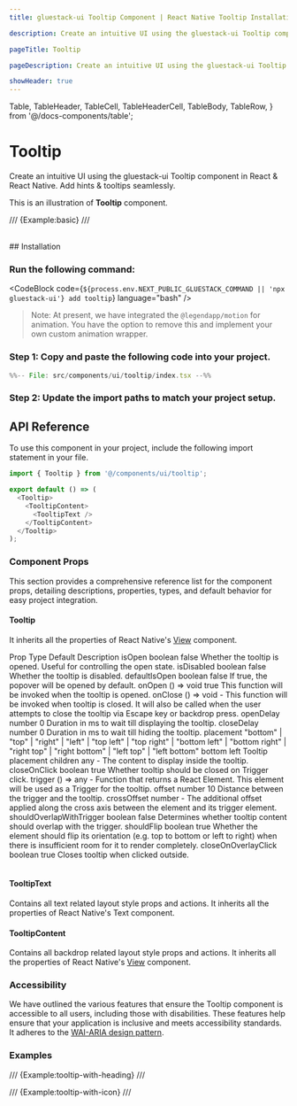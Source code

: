```yaml
---
title: gluestack-ui Tooltip Component | React Native Tooltip Installation

description: Create an intuitive UI using the gluestack-ui Tooltip component in React & React Native. Add hints & tooltips seamlessly.

pageTitle: Tooltip

pageDescription: Create an intuitive UI using the gluestack-ui Tooltip component in React & React Native. Add hints & tooltips seamlessly.

showHeader: true
---
```


  Table,
  TableHeader,
  TableCell,
  TableHeaderCell,
  TableBody,
  TableRow,
} from '@/docs-components/table';

# Tooltip

Create an intuitive UI using the gluestack-ui Tooltip component in React & React Native. Add hints & tooltips seamlessly.

This is an illustration of **Tooltip** component.

/// {Example:basic} ///

<br />
## Installation

<Tabs>
<TabItem label="CLI">

### Run the following command:

<CodeBlock code={`${process.env.NEXT_PUBLIC_GLUESTACK_COMMAND || 'npx gluestack-ui'} add tooltip`} language="bash" />


</TabItem>
<TabItem label="Manual">



> Note: At present, we have integrated the `@legendapp/motion` for animation. You have the option to remove this and implement your own custom animation wrapper.

### Step 1: Copy and paste the following code into your project.

```jsx
%%-- File: src/components/ui/tooltip/index.tsx --%%
```

### Step 2: Update the import paths to match your project setup.

</TabItem>
</Tabs>


## API Reference

To use this component in your project, include the following import statement in your file.

```ts
import { Tooltip } from '@/components/ui/tooltip';
```

<AnatomyImage
  mobileUrl="https://i.imgur.com/ORGCmyK.png"
  webUrl="https://i.imgur.com/O8BeXgi.png"
  classNameStyle="aspect-[513/242] md:aspect-[736/170]"
/>

```ts
export default () => (
  <Tooltip>
    <TooltipContent>
      <TooltipText />
    </TooltipContent>
  </Tooltip>
);
```

### Component Props

This section provides a comprehensive reference list for the component props, detailing descriptions, properties, types, and default behavior for easy project integration.

#### Tooltip

It inherits all the properties of React Native's [View](https://reactnative.dev/docs/view) component.

<Table>
  <TableHeader>
    <TableRow>
      <TableHeaderCell>Prop</TableHeaderCell>
      <TableHeaderCell>Type</TableHeaderCell>
      <TableHeaderCell>Default</TableHeaderCell>
      <TableHeaderCell>Description</TableHeaderCell>
    </TableRow>
  </TableHeader>
  <TableBody>
    <TableRow>
      <TableCell>
        <InlineCode>isOpen</InlineCode>
      </TableCell>
      <TableCell>boolean</TableCell>
      <TableCell>false</TableCell>
      <TableCell>
        Whether the tooltip is opened. Useful for controlling the open state.
      </TableCell>
    </TableRow>
    <TableRow>
      <TableCell>
        <InlineCode>isDisabled</InlineCode>
      </TableCell>
      <TableCell>boolean</TableCell>
      <TableCell>false</TableCell>
      <TableCell>Whether the tooltip is disabled.</TableCell>
    </TableRow>
    <TableRow>
      <TableCell>
        <InlineCode>defaultIsOpen</InlineCode>
      </TableCell>
      <TableCell>boolean</TableCell>
      <TableCell>false</TableCell>
      <TableCell>If true, the popover will be opened by default.</TableCell>
    </TableRow>
    <TableRow>
      <TableCell>
        <InlineCode>onOpen</InlineCode>
      </TableCell>
      <TableCell>() => void</TableCell>
      <TableCell>true</TableCell>
      <TableCell>
        This function will be invoked when the tooltip is opened.
      </TableCell>
    </TableRow>
    <TableRow>
      <TableCell>
        <InlineCode>onClose</InlineCode>
      </TableCell>
      <TableCell>() => void</TableCell>
      <TableCell>-</TableCell>
      <TableCell>
        This function will be invoked when tooltip is closed. It will also be
        called when the user attempts to close the tooltip via Escape key or
        backdrop press.
      </TableCell>
    </TableRow>
    <TableRow>
      <TableCell>
        <InlineCode>openDelay</InlineCode>
      </TableCell>
      <TableCell>number</TableCell>
      <TableCell>0</TableCell>
      <TableCell>Duration in ms to wait till displaying the tooltip.</TableCell>
    </TableRow>
    <TableRow>
      <TableCell>
        <InlineCode>closeDelay</InlineCode>
      </TableCell>
      <TableCell>number</TableCell>
      <TableCell>0</TableCell>
      <TableCell>Duration in ms to wait till hiding the tooltip.</TableCell>
    </TableRow>
    <TableRow>
      <TableCell>
        <InlineCode>placement</InlineCode>
      </TableCell>
      <TableCell>
        "bottom" | "top" | "right" | "left" | "top left" | "top right" | "bottom
        left" | "bottom right" | "right top" | "right bottom" | "left top" |
        "left bottom"
      </TableCell>
      <TableCell>bottom left</TableCell>
      <TableCell>Tooltip placement</TableCell>
    </TableRow>
    <TableRow>
      <TableCell>
        <InlineCode>children</InlineCode>
      </TableCell>
      <TableCell>any</TableCell>
      <TableCell>-</TableCell>
      <TableCell>The content to display inside the tooltip.</TableCell>
    </TableRow>
    <TableRow>
      <TableCell>
        <InlineCode>closeOnClick</InlineCode>
      </TableCell>
      <TableCell>boolean</TableCell>
      <TableCell>true</TableCell>
      <TableCell>Whether tooltip should be closed on Trigger click.</TableCell>
    </TableRow>
    <TableRow>
      <TableCell>
        <InlineCode>trigger</InlineCode>
      </TableCell>
      <TableCell>() => any</TableCell>
      <TableCell>-</TableCell>
      <TableCell>
        Function that returns a React Element. This element will be used as a
        Trigger for the tooltip.
      </TableCell>
    </TableRow>
    <TableRow>
      <TableCell>
        <InlineCode>offset</InlineCode>
      </TableCell>
      <TableCell>number</TableCell>
      <TableCell>10</TableCell>
      <TableCell>Distance between the trigger and the tooltip.</TableCell>
    </TableRow>
    <TableRow>
      <TableCell>
        <InlineCode>crossOffset</InlineCode>
      </TableCell>
      <TableCell>number</TableCell>
      <TableCell>-</TableCell>
      <TableCell>
        The additional offset applied along the cross axis between the element
        and its trigger element.
      </TableCell>
    </TableRow>
    <TableRow>
      <TableCell>
        <InlineCode>shouldOverlapWithTrigger</InlineCode>
      </TableCell>
      <TableCell>boolean</TableCell>
      <TableCell>false</TableCell>
      <TableCell>
        Determines whether tooltip content should overlap with the trigger.
      </TableCell>
    </TableRow>
    <TableRow>
      <TableCell>
        <InlineCode>shouldFlip</InlineCode>
      </TableCell>
      <TableCell>boolean</TableCell>
      <TableCell>true</TableCell>
      <TableCell>
        Whether the element should flip its orientation (e.g. top to bottom or
        left to right) when there is insufficient room for it to render
        completely.
      </TableCell>
    </TableRow>
    <TableRow>
      <TableCell>
        <InlineCode>closeOnOverlayClick</InlineCode>
      </TableCell>
      <TableCell>boolean</TableCell>
      <TableCell>true</TableCell>
      <TableCell>Closes tooltip when clicked outside.</TableCell>
    </TableRow>
  </TableBody>
</Table>

#### TooltipText

Contains all text related layout style props and actions. It inherits all the properties of React Native's Text component.

#### TooltipContent

Contains all backdrop related layout style props and actions. It inherits all the properties of React Native's [View](https://reactnative.dev/docs/view) component.

### Accessibility

We have outlined the various features that ensure the Tooltip component is accessible to all users, including those with disabilities. These features help ensure that your application is inclusive and meets accessibility standards. It adheres to the [ WAI-ARIA design pattern](https://www.w3.org/WAI/ARIA/apg/patterns/tooltip/).

### Examples

/// {Example:tooltip-with-heading} ///

/// {Example:tooltip-with-icon} ///
